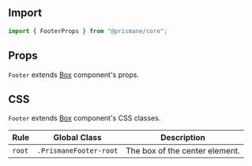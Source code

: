## Import

```js
import { FooterProps } from "@prismane/core";
```

## Props

`Footer` extends [Box](/docs/components-api/box-api) component's props.

## CSS

`Footer` extends [Box](/docs/components-api/box-api) component's CSS classes.

| Rule   | Global Class           | Description                    |
| ------ | ---------------------- | ------------------------------ |
| `root` | `.PrismaneFooter-root` | The box of the center element. |
